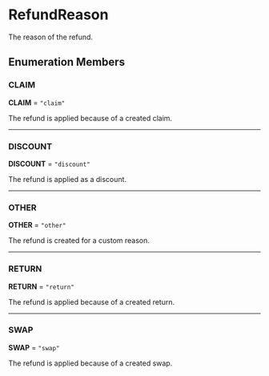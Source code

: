 
# RefundReason

The reason of the refund.

## Enumeration Members

### CLAIM

 **CLAIM** = `"claim"`

The refund is applied because of a created claim.

___

### DISCOUNT

 **DISCOUNT** = `"discount"`

The refund is applied as a discount.

___

### OTHER

 **OTHER** = `"other"`

The refund is created for a custom reason.

___

### RETURN

 **RETURN** = `"return"`

The refund is applied because of a created return.

___

### SWAP

 **SWAP** = `"swap"`

The refund is applied because of a created swap.
